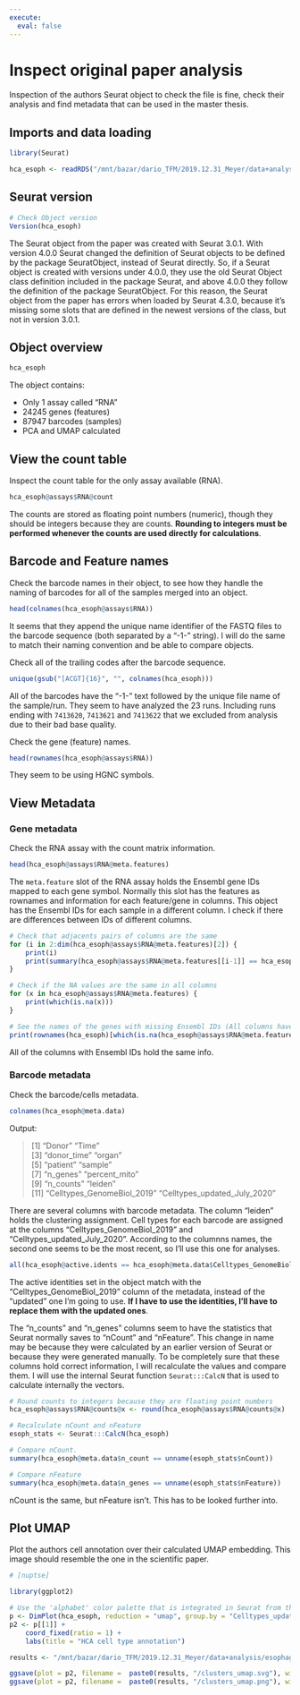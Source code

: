 ```yaml
---
execute:
  eval: false
---
```


# Inspect original paper analysis {#sec-inspect-original}

Inspection of the authors Seurat object to check the file is fine, check their analysis and find metadata that can be used in the master thesis.

## Imports and data loading

```r
library(Seurat)

hca_esoph <- readRDS("/mnt/bazar/dario_TFM/2019.12.31_Meyer/data+analysis/esophagus/singlecell/paper_analysis/oesophagus_ts.rds")
```

## Seurat version

```r
# Check Object version
Version(hca_esoph)
```

The Seurat object from the paper was created with Seurat 3.0.1. With version 4.0.0 Seurat changed the definition of Seurat objects to be defined by the package SeuratObject, instead of Seurat directly. So, if a Seurat object is created with versions under 4.0.0, they use the old Seurat Object class definition included in the package Seurat, and above 4.0.0 they follow the definition of the package SeuratObject. For this reason, the Seurat object from the paper has errors when loaded by Seurat 4.3.0, because it's missing some slots that are defined in the newest versions of the class, but not in version 3.0.1.

## Object overview

```r
hca_esoph
```

The object contains:

- Only 1 assay called "RNA"
- 24245 genes (features)
- 87947 barcodes (samples)
- PCA and UMAP calculated

## View the count table

Inspect the count table for the only assay available (RNA).

```r
hca_esoph@assays$RNA@count
```

The counts are stored as floating point numbers (numeric), though they should be integers because they are counts. **Rounding to integers must be performed whenever the counts are used directly for calculations**.

## Barcode and Feature names

Check the barcode names in their object, to see how they handle the naming of barcodes for all of the samples merged into an object.

```r
head(colnames(hca_esoph@assays$RNA))
```

It seems that they append the unique name identifier of the FASTQ files to the barcode sequence (both separated by a "-1-" string). I will do the same to match their naming convention and be able to compare objects.

Check all of the trailing codes after the barcode sequence.

```r
unique(gsub("[ACGT]{16}", "", colnames(hca_esoph)))
```

All of the barcodes have the "-1-" text followed by the unique file name of the sample/run. They seem to have analyzed the 23 runs. Including runs ending with `7413620`, `7413621` and `7413622` that we excluded from analysis due to their bad base quality.

Check the gene (feature) names.

```r
head(rownames(hca_esoph@assays$RNA))
```

They seem to be using HGNC symbols.

## View Metadata

### Gene metadata

Check the RNA assay with the count matrix information.

```r
head(hca_esoph@assays$RNA@meta.features)
```

The `meta.feature` slot of the RNA assay holds the Ensembl gene IDs mapped to each gene symbol. Normally this slot has the features as rownames and information for each feature/gene in columns. This object has the Ensembl IDs for each sample in a different column. I check if there are differences between IDs of different columns.

```r
# Check that adjacents pairs of columns are the same
for (i in 2:dim(hca_esoph@assays$RNA@meta.features)[2]) {
    print(i)
    print(summary(hca_esoph@assays$RNA@meta.features[[i-1]] == hca_esoph@assays$RNA@meta.features[[i]]))
}

# Check if the NA values are the same in all columns
for (x in hca_esoph@assays$RNA@meta.features) {
    print(which(is.na(x)))
}

# See the names of the genes with missing Ensembl IDs (All columns have the same NAs)
print(rownames(hca_esoph)[which(is.na(hca_esoph@assays$RNA@meta.features[[1]]))])
```

All of the columns with Ensembl IDs hold the same info.

### Barcode metadata

Check the barcode/cells metadata.

```r
colnames(hca_esoph@meta.data)
```

Output:

> [1] "Donor"                       "Time"                       
> [3] "donor_time"                  "organ"                      
> [5] "patient"                     "sample"                     
> [7] "n_genes"                     "percent_mito"               
> [9] "n_counts"                    "leiden"                     
> [11] "Celltypes_GenomeBiol_2019"   "Celltypes_updated_July_2020"

There are several columns with barcode metadata. The column "leiden" holds the clustering assignment. Cell types for each barcode are assigned at the columns "Celltypes_GenomeBiol_2019" and "Celltypes_updated_July_2020". According to the columnns names, the second one seems to be the most recent, so I'll use this one for analyses.

```r
all(hca_esoph@active.idents == hca_esoph@meta.data$Celltypes_GenomeBiol_2019)
```

The active identities set in the object match with the "Celltypes_GenomeBiol_2019" column of the metadata, instead of the "updated" one I'm going to use. **If I have to use the identities, I'll have to replace them with the updated ones**.

The "n_counts" and "n_genes" columns seem to have the statistics that Seurat normally saves to "nCount" and "nFeature". This change in name may be because they were calculated by an earlier version of Seurat or because they were generated manually. To be completely sure that these columns hold correct information, I will recalculate the values and compare them. I will use the internal Seurat function `Seurat:::CalcN` that is used to calculate internally the vectors. 

```r
# Round counts to integers because they are floating point numbers
hca_esoph@assays$RNA@counts@x <- round(hca_esoph@assays$RNA@counts@x)

# Recalculate nCount and nFeature
esoph_stats <- Seurat:::CalcN(hca_esoph)

# Compare nCount.
summary(hca_esoph@meta.data$n_count == unname(esoph_stats$nCount))

# Compare nFeature
summary(hca_esoph@meta.data$n_genes == unname(esoph_stats$nFeature))
```

nCount is the same, but nFeature isn't. This has to be looked further into.

## Plot UMAP

Plot the authors cell annotation over their calculated UMAP embedding. This image should resemble the one in the scientific paper.

```r
# [nuptse]

library(ggplot2)

# Use the 'alphabet' color palette that is integrated in Seurat from the `pals` package
p <- DimPlot(hca_esoph, reduction = "umap", group.by = "Celltypes_updated_July_2020", cols = 'alphabet', combine=FALSE)
p2 <- p[[1]] + 
    coord_fixed(ratio = 1) + 
    labs(title = "HCA cell type annotation")

results <- "/mnt/bazar/dario_TFM/2019.12.31_Meyer/data+analysis/esophagus/singlecell/results/extending_paper_analysis/embeddings"

ggsave(plot = p2, filename =  paste0(results, "/clusters_umap.svg"), width = 3000, height = 3000, units = 'px', bg = 'white')
ggsave(plot = p2, filename =  paste0(results, "/clusters_umap.png"), width = 3000, height = 3000, units = 'px', bg = 'white')
```
